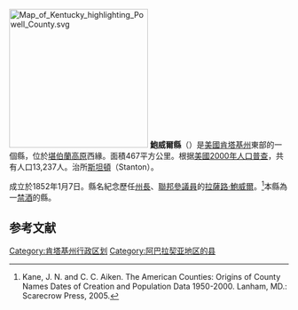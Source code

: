 {{noteTA
|T=zh-hans:鲍威尔县 (肯塔基州);zh-hk:鮑威爾縣 (肯塔基州);zh-tw:鮑威爾郡 (肯塔基州);
}}
{{Otheruses|鮑威爾縣|subject=美國肯塔基州的一個縣|other=同名的縣}}
[[File:Map_of_Kentucky_highlighting_Powell_County.svg|250px]]
'''鮑威爾縣'''（{{lang-en|Powell County}}）是[[美國|美國]][[肯塔基州|肯塔基州]]東部的一個縣，位於[[堪伯蘭高原|堪伯蘭高原]]西緣。面積467平方公里。根据[[美國2000年人口普查|美國2000年人口普查]]，共有人口13,237人。治所[[斯坦頓_(肯塔基州)|斯坦頓]]（Stanton）。

成立於1852年1月7日。縣名紀念歷任[[肯塔基州州長|州長]]、[[美國參議院|聯邦參議員]]的[[拉薩路·鮑威爾|拉薩路·鮑威爾]]。<ref>Kane, J. N. and C. C. Aiken. The American Counties: Origins of County Names Dates of Creation and Population Data 1950-2000. Lanham, MD.: Scarecrow Press, 2005. </ref>本縣為一[[禁酒|禁酒]]的縣。

==参考文献==
{{reflist}}

[[Category:肯塔基州行政区划|Category:肯塔基州行政区划]]
[[Category:阿巴拉契亚地区的县|Category:阿巴拉契亚地区的县]]